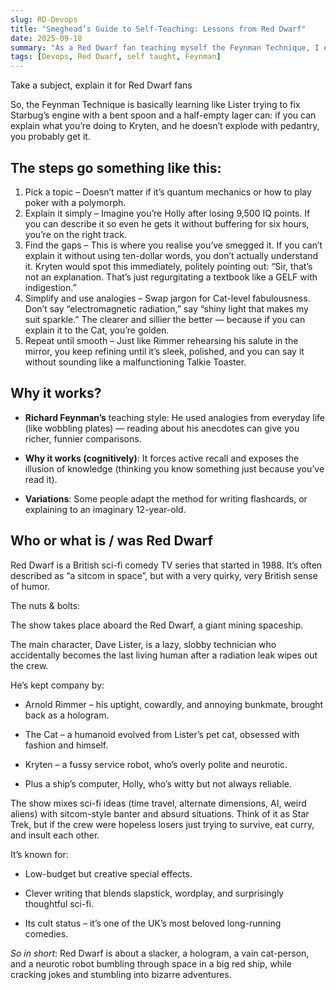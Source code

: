 ```yaml
---
slug: RD-Devops
title: "Smeghead’s Guide to Self-Teaching: Lessons from Red Dwarf"
date: 2025-09-18
summary: "As a Red Dwarf fan teaching myself the Feynman Technique, I explain it like showing Holly, fixing the gaps like Kryten, and polishing it until even Cat thinks it’s fabulous."
tags: [Devops, Red Dwarf, self taught, Feynman]
---
```


<TLDR>
Take a subject, explain it for Red Dwarf fans
</TLDR>

So, the Feynman Technique is basically learning like Lister trying to fix Starbug’s engine with a bent spoon and a half-empty lager can: if you can explain what you’re doing to Kryten, and he doesn’t explode with pedantry, you probably get it.

## The steps go something like this:

1. Pick a topic – Doesn’t matter if it’s quantum mechanics or how to play poker with a polymorph.
2. Explain it simply – Imagine you’re Holly after losing 9,500 IQ points. If you can describe it so even he gets it without buffering for six hours, you’re on the right track.
3. Find the gaps – This is where you realise you’ve smegged it. If you can’t explain it without using ten-dollar words, you don’t actually understand it. Kryten would spot this immediately, politely pointing out: “Sir, that’s not an explanation. That’s just regurgitating a textbook like a GELF with indigestion.”
4. Simplify and use analogies – Swap jargon for Cat-level fabulousness. Don’t say “electromagnetic radiation,” say “shiny light that makes my suit sparkle.” The clearer and sillier the better — because if you can explain it to the Cat, you’re golden.
5. Repeat until smooth – Just like Rimmer rehearsing his salute in the mirror, you keep refining until it’s sleek, polished, and you can say it without sounding like a malfunctioning Talkie Toaster.

## Why it works?

* __Richard Feynman’s__ teaching style: He used analogies from everyday life (like wobbling plates) — reading about his anecdotes can give you richer, funnier comparisons.

* __Why it works (cognitively)__: It forces active recall and exposes the illusion of knowledge (thinking you know something just because you’ve read it).

* __Variations__: Some people adapt the method for writing flashcards, or explaining to an imaginary 12-year-old.

## Who or what is / was Red Dwarf

Red Dwarf is a British sci-fi comedy TV series that started in 1988. It’s often described as “a sitcom in space”, but with a very quirky, very British sense of humor.

The nuts & bolts:

The show takes place aboard the Red Dwarf, a giant mining spaceship.

The main character, Dave Lister, is a lazy, slobby technician who accidentally becomes the last living human after a radiation leak wipes out the crew.

He’s kept company by:

* Arnold Rimmer – his uptight, cowardly, and annoying bunkmate, brought back as a hologram.

* The Cat – a humanoid evolved from Lister’s pet cat, obsessed with fashion and himself.

* Kryten – a fussy service robot, who’s overly polite and neurotic.

* Plus a ship’s computer, Holly, who’s witty but not always reliable.

The show mixes sci-fi ideas (time travel, alternate dimensions, AI, weird aliens) with sitcom-style banter and absurd situations. Think of it as Star Trek, but if the crew were hopeless losers just trying to survive, eat curry, and insult each other.

It’s known for:

* Low-budget but creative special effects.

* Clever writing that blends slapstick, wordplay, and surprisingly thoughtful sci-fi.

* Its cult status – it’s one of the UK’s most beloved long-running comedies.

_So in short_: Red Dwarf is about a slacker, a hologram, a vain cat-person, and a neurotic robot bumbling through space in a big red ship, while cracking jokes and stumbling into bizarre adventures.
